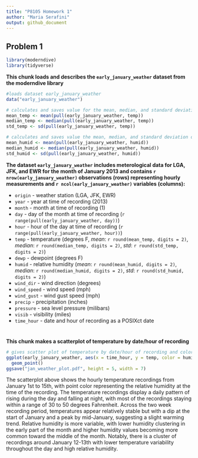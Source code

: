 ```yaml
---
title: "P8105 Homework 1"
author: "Maria Serafini"
output: github_document
---
```


## Problem 1

```r
library(moderndive)
library(tidyverse)
```


__This chunk loads and describes the `early_january_weather` dataset from the moderndive library__ 

```r
#loads dataset early_january_weather
data("early_january_weather")

# calculates and saves value for the mean, median, and standard deviation of temperature variable
mean_temp <- mean(pull(early_january_weather, temp))
median_temp <- median(pull(early_january_weather, temp))
std_temp <- sd(pull(early_january_weather, temp))

# calculates and saves value the mean, median, and standard deviation of temperature variable
mean_humid <- mean(pull(early_january_weather, humid))
median_humid <- median(pull(early_january_weather, humid))
std_humid <- sd(pull(early_january_weather, humid))
```

__The dataset `early_january_weather` includes meterological data for LGA, JFK, and EWR for the month of January 2013 and contains `r nrow(early_january_weather)` observations (rows) representing hourly measurements and `r ncol(early_january_weather)` variables (columns):__ 

* `origin` - weather station (LGA, JFK, EWR)
* `year` - year at time of recording (2013)
* `month` - month at time of recording (1)
* `day` - day of the month at time of recording (`r range(pull(early_january_weather, day))`)
* `hour` - hour of the day at time of recording (`r range(pull(early_january_weather, hour))`)
* `temp` - temperature (degrees F, _mean_: `r round(mean_temp, digits = 2)`, _median_: `r round(median_temp, digits = 2)`, _std_: `r round(std_temp, digits = 2)`)
* `dewp` - dewpoint (degrees F)
* `humid` - relative humidity (_mean_: `r round(mean_humid, digits = 2)`, _median_: `r round(median_humid, digits = 2)`, _std_: `r round(std_humid, digits = 2)`)
* `wind_dir` - wind direction (degrees)
* `wind_speed` - wind speed (mph) 
* `wind_gust` - wind gust speed (mph)
* `precip` - precipitation (inches)
* `pressure` - sea level pressure (milibars)
* `visib` - visibility (miles)
* `time_hour` - date and hour of recording as a POSIXct date

#
__This chunk makes a scatterplot of temperature by date/hour of recording__

```r
# gives scatter plot of temperature by date/hour of recording and color coded based on relative humidity
ggplot(early_january_weather, aes(x = time_hour, y = temp, color = humid)) +
  geom_point()
ggsave("jan_weather_plot.pdf", height = 5, width = 7)
```

The scatterplot above shows the hourly temperature recordings from January 1st to 15th, with point color representing the relative humidity at the time of the recording. The temperature recordings display a daily pattern of rising during the day and falling at night, with most of the recordings staying within a range of 30 to 50 degrees Fahrenheit. Across the two week recording period, temperatures appear relatively stable but with a dip at the start of January and a peak by mid-January, suggesting a slight warming trend. Relative humidity is more variable, with lower humidity clustering in the early part of the month and higher humidity values becoming more common toward the middle of the month. Notably, there is a cluster of recordings around January 12-13th with lower temperature variability throughout the day and high relative humidity.

